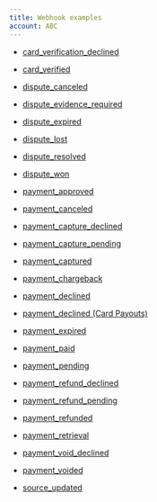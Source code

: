 ```yaml
---
title: Webhook examples
account: ABC
---
```


- [card_verification_declined](/reporting-and-insights/webhooks/webhook-examples/card-verification-declined)

- [card_verified](/reporting-and-insights/webhooks/webhook-examples/card-verified)

- [dispute_canceled](/reporting-and-insights/webhooks/webhook-examples/dispute-canceled)

- [dispute_evidence_required](/reporting-and-insights/webhooks/webhook-examples/dispute-evidence-required)

- [dispute_expired](/reporting-and-insights/webhooks/webhook-examples/dispute-expired)

- [dispute_lost](/reporting-and-insights/webhooks/webhook-examples/dispute-lost)

- [dispute_resolved](/reporting-and-insights/webhooks/webhook-examples/dispute-resolved)

- [dispute_won](/reporting-and-insights/webhooks/webhook-examples/dispute-won)

- [payment_approved](/reporting-and-insights/webhooks/webhook-examples/payment-approved)

- [payment_canceled](/reporting-and-insights/webhooks/webhook-examples/payment-canceled)

- [payment_capture_declined](/reporting-and-insights/webhooks/webhook-examples/payment-capture-declined)

- [payment_capture_pending](/reporting-and-insights/webhooks/webhook-examples/payment-capture-pending)

- [payment_captured](/reporting-and-insights/webhooks/webhook-examples/payment-captured)

- [payment_chargeback](/reporting-and-insights/webhooks/webhook-examples/payment-chargeback)

- [payment_declined](/reporting-and-insights/webhooks/webhook-examples/payment-declined)

- [payment_declined (Card Payouts)](/reporting-and-insights/webhooks/webhook-examples/payment-declined-card-payouts)

- [payment_expired](/reporting-and-insights/webhooks/webhook-examples/payment-expired)

- [payment_paid](/reporting-and-insights/webhooks/webhook-examples/payment-paid)

- [payment_pending](/reporting-and-insights/webhooks/webhook-examples/payment-pending)

- [payment_refund_declined](/reporting-and-insights/webhooks/webhook-examples/payment-refund-declined)

- [payment_refund_pending](/reporting-and-insights/webhooks/webhook-examples/payment-refund-pending)

- [payment_refunded](/reporting-and-insights/webhooks/webhook-examples/payment-refunded)

- [payment_retrieval](/reporting-and-insights/webhooks/webhook-examples/payment-retrieval)

- [payment_void_declined](/reporting-and-insights/webhooks/webhook-examples/payment-void-declined)

- [payment_voided](/reporting-and-insights/webhooks/webhook-examples/payment-voided)

- [source_updated](/reporting-and-insights/webhooks/webhook-examples/source-updated)
